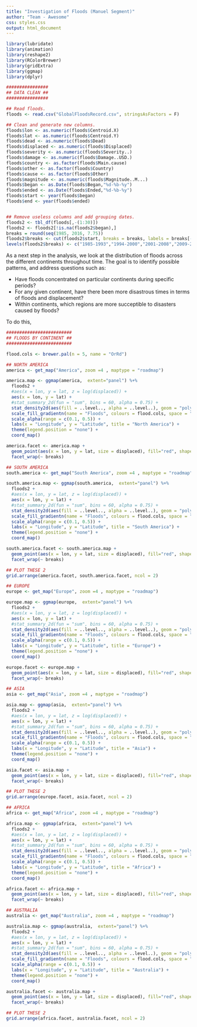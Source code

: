 ```yaml
---
title: "Investigation of Floods (Manuel Segment)"
author: "Team - Awesome"
css: styles.css
output: html_document
---
```


```r
library(lubridate)
library(animation)
library(reshape2)
library(RColorBrewer)
library(gridExtra)
library(ggmap)
library(dplyr)
```

```r
################
## DATA CLEAN ##
################

## Read floods.
floods <- read.csv("GlobalFloodsRecord.csv", stringsAsFactors = F)

## Clean and generate new columns.
floods$lon <- as.numeric(floods$Centroid.X)
floods$lat <- as.numeric(floods$Centroid.Y)
floods$dead <- as.numeric(floods$Dead)
floods$displaced <- as.numeric(floods$Displaced)
floods$severity <- as.numeric(floods$Severity..)
floods$damage <- as.numeric(floods$Damage..USD.)
floods$country <- as.factor(floods$Main.cause)
floods$other <- as.factor(floods$Country)
floods$cause <- as.factor(floods$Other)
floods$magnitude <- as.numeric(floods$Magnitude..M...)
floods$began <- as.Date(floods$Began,"%d-%b-%y")
floods$ended <- as.Date(floods$Ended,"%d-%b-%y")
floods$start <- year(floods$began)
floods$end <- year(floods$ended)


## Remove useless columns and add grouping dates.
floods2 <- tbl_df(floods[,-(1:30)])
floods2 <- floods2[!is.na(floods2$began),]
breaks = round(seq(1985, 2016, 7.75))
floods2$breaks <- cut(floods2$start, breaks = breaks, labels = breaks[-1], right = F)
levels(floods2$breaks) <- c("1985-1993","1994-2000","2001-2008","2009-2016")
```

As a next step in the analysis, we look at the distribution of floods across the different continents throughout time. The goal is to identify possible patterns, and address questions such as:

- Have floods concentrated on particular continents during specific periods?
- For any given continent, have there been more disastrous times in terms of floods and displacement?
- Within continents, which regions are more succeptible to disasters caused by floods?

To do this, 

```r
#########################
## FLOODS BY CONTINENT ##
#########################

flood.cols <- brewer.pal(n = 5, name = "OrRd")

## NORTH AMERICA
america <- get_map("America", zoom =4 , maptype = "roadmap")

america.map <- ggmap(america,  extent="panel") %+%
  floods2 +
  #aes(x = lon, y = lat, z = log(displaced)) +
  aes(x = lon, y = lat) +
  #stat_summary_2d(fun = "sum", bins = 60, alpha = 0.75) + 
  stat_density2d(aes(fill = ..level.., alpha = ..level..), geom = "polygon") +
  scale_fill_gradientn(name = "Floods", colours = flood.cols, space = "Lab") +
  scale_alpha(range = c(0.1, 0.5)) +
  labs(x = "Longitude", y = "Latitude", title = "North America") +
  theme(legend.position = "none") +
  coord_map()

america.facet <- america.map +
  geom_point(aes(x = lon, y = lat, size = displaced), fill="red", shape=21, alpha=0.8) +
  facet_wrap(~ breaks)

## SOUTH AMERICA
south.america <- get_map("South America", zoom =4 , maptype = "roadmap")

south.america.map <- ggmap(south.america,  extent="panel") %+%
  floods2 +
  #aes(x = lon, y = lat, z = log(displaced)) +
  aes(x = lon, y = lat) +
  #stat_summary_2d(fun = "sum", bins = 60, alpha = 0.75) + 
  stat_density2d(aes(fill = ..level.., alpha = ..level..), geom = "polygon") +
  scale_fill_gradientn(name = "Floods", colours = flood.cols, space = "Lab") +
  scale_alpha(range = c(0.1, 0.5)) +
  labs(x = "Longitude", y = "Latitude", title = "South America") +
  theme(legend.position = "none") +
  coord_map()

south.america.facet <- south.america.map +
  geom_point(aes(x = lon, y = lat, size = displaced), fill="red", shape=21, alpha=0.8) +
  facet_wrap(~ breaks)

## PLOT THESE 2
grid.arrange(america.facet, south.america.facet, ncol = 2)

## EUROPE
europe <- get_map("Europe", zoom =4 , maptype = "roadmap")

europe.map <- ggmap(europe,  extent="panel") %+%
  floods2 +
  #aes(x = lon, y = lat, z = log(displaced)) +
  aes(x = lon, y = lat) +
  #stat_summary_2d(fun = "sum", bins = 60, alpha = 0.75) + 
  stat_density2d(aes(fill = ..level.., alpha = ..level..), geom = "polygon") +
  scale_fill_gradientn(name = "Floods", colours = flood.cols, space = "Lab") +
  scale_alpha(range = c(0.1, 0.5)) +
  labs(x = "Longitude", y = "Latitude", title = "Europe") +
  theme(legend.position = "none") +
  coord_map()

europe.facet <- europe.map +
  geom_point(aes(x = lon, y = lat, size = displaced), fill="red", shape=21, alpha=0.8) +
  facet_wrap(~ breaks)

## ASIA
asia <- get_map("Asia", zoom =4 , maptype = "roadmap")

asia.map <- ggmap(asia,  extent="panel") %+%
  floods2 +
  #aes(x = lon, y = lat, z = log(displaced)) +
  aes(x = lon, y = lat) +
  #stat_summary_2d(fun = "sum", bins = 60, alpha = 0.75) + 
  stat_density2d(aes(fill = ..level.., alpha = ..level..), geom = "polygon") +
  scale_fill_gradientn(name = "Floods", colours = flood.cols, space = "Lab") +
  scale_alpha(range = c(0.1, 0.5)) +
  labs(x = "Longitude", y = "Latitude", title = "Asia") +
  theme(legend.position = "none") +
  coord_map()

asia.facet <- asia.map +
  geom_point(aes(x = lon, y = lat, size = displaced), fill="red", shape=21, alpha=0.8) +
  facet_wrap(~ breaks)

## PLOT THESE 2
grid.arrange(europe.facet, asia.facet, ncol = 2)

## AFRICA
africa <- get_map("Africa", zoom =4 , maptype = "roadmap")

africa.map <- ggmap(africa,  extent="panel") %+%
  floods2 +
  #aes(x = lon, y = lat, z = log(displaced)) +
  aes(x = lon, y = lat) +
  #stat_summary_2d(fun = "sum", bins = 60, alpha = 0.75) + 
  stat_density2d(aes(fill = ..level.., alpha = ..level..), geom = "polygon") +
  scale_fill_gradientn(name = "Floods", colours = flood.cols, space = "Lab") +
  scale_alpha(range = c(0.1, 0.5)) +
  labs(x = "Longitude", y = "Latitude", title = "Africa") +
  theme(legend.position = "none") +
  coord_map()

africa.facet <- africa.map +
  geom_point(aes(x = lon, y = lat, size = displaced), fill="red", shape=21, alpha=0.8) +
  facet_wrap(~ breaks)

## AUSTRALIA
australia <- get_map("Australia", zoom =4 , maptype = "roadmap")

australia.map <- ggmap(australia,  extent="panel") %+%
  floods2 +
  #aes(x = lon, y = lat, z = log(displaced)) +
  aes(x = lon, y = lat) +
  #stat_summary_2d(fun = "sum", bins = 60, alpha = 0.75) + 
  stat_density2d(aes(fill = ..level.., alpha = ..level..), geom = "polygon") +
  scale_fill_gradientn(name = "Floods", colours = flood.cols, space = "Lab") +
  scale_alpha(range = c(0.1, 0.5)) +
  labs(x = "Longitude", y = "Latitude", title = "Australia") +
  theme(legend.position = "none") +
  coord_map()

australia.facet <- australia.map +
  geom_point(aes(x = lon, y = lat, size = displaced), fill="red", shape=21, alpha=0.8) +
  facet_wrap(~ breaks)

## PLOT THESE 2
grid.arrange(africa.facet, australia.facet, ncol = 2)

```